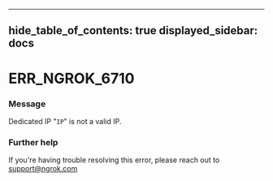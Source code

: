 

---
hide_table_of_contents: true
displayed_sidebar: docs
---


# ERR_NGROK_6710

### Message
Dedicated IP "`IP`" is not a valid IP.

<ErrorDetails />



### Further help
If you're having trouble resolving this error, please reach out to [support@ngrok.com](mailto:support@ngrok.com?subject=Help%20with%20ERR_NGROK_6710)

